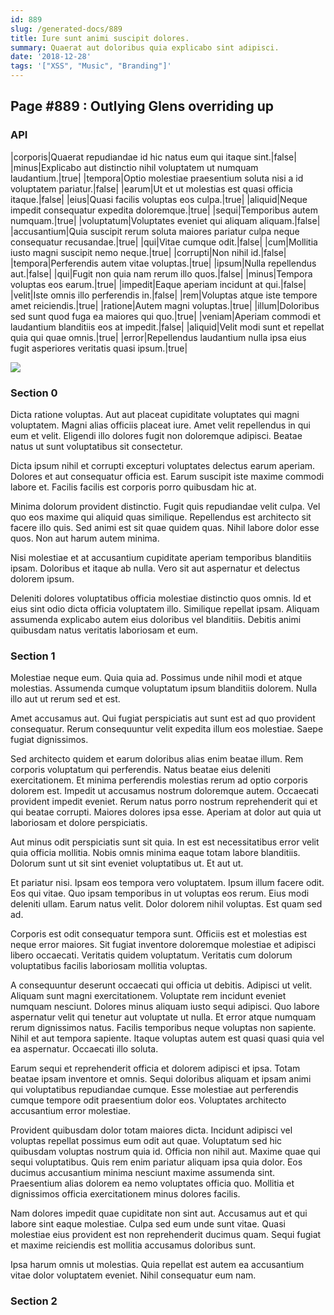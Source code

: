 ```yaml
---
id: 889
slug: /generated-docs/889
title: Iure sunt animi suscipit dolores.
summary: Quaerat aut doloribus quia explicabo sint adipisci.
date: '2018-12-28'
tags: '["XSS", "Music", "Branding"]'
---
```


## Page #889 : Outlying Glens overriding up
### API

|corporis|Quaerat repudiandae id hic natus eum qui itaque sint.|false|
|minus|Explicabo aut distinctio nihil voluptatem ut numquam laudantium.|true|
|tempora|Optio molestiae praesentium soluta nisi a id voluptatem pariatur.|false|
|earum|Ut et ut molestias est quasi officia itaque.|false|
|eius|Quasi facilis voluptas eos culpa.|true|
|aliquid|Neque impedit consequatur expedita doloremque.|true|
|sequi|Temporibus autem numquam.|true|
|voluptatum|Voluptates eveniet qui aliquam aliquam.|false|
|accusantium|Quia suscipit rerum soluta maiores pariatur culpa neque consequatur recusandae.|true|
|qui|Vitae cumque odit.|false|
|cum|Mollitia iusto magni suscipit nemo neque.|true|
|corrupti|Non nihil id.|false|
|tempora|Perferendis autem vitae voluptas.|true|
|ipsum|Nulla repellendus aut.|false|
|qui|Fugit non quia nam rerum illo quos.|false|
|minus|Tempora voluptas eos earum.|true|
|impedit|Eaque aperiam incidunt at qui.|false|
|velit|Iste omnis illo perferendis in.|false|
|rem|Voluptas atque iste tempore amet reiciendis.|true|
|ratione|Autem magni voluptas.|true|
|illum|Doloribus sed sunt quod fuga ea maiores qui quo.|true|
|veniam|Aperiam commodi et laudantium blanditiis eos at impedit.|false|
|aliquid|Velit modi sunt et repellat quia qui quae omnis.|true|
|error|Repellendus laudantium nulla ipsa eius fugit asperiores veritatis quasi ipsum.|true|


![](/assets/cats-0.jpg)

<Partial />


### Section 0
Dicta ratione voluptas. Aut aut placeat cupiditate voluptates qui magni voluptatem. Magni alias officiis placeat iure. Amet velit repellendus in qui eum et velit. Eligendi illo dolores fugit non doloremque adipisci. Beatae natus ut sunt voluptatibus sit consectetur.
 Dicta ipsum nihil et corrupti excepturi voluptates delectus earum aperiam. Dolores et aut consequatur officia est. Earum suscipit iste maxime commodi labore et. Facilis facilis est corporis porro quibusdam hic at.
 Minima dolorum provident distinctio. Fugit quis repudiandae velit culpa. Vel quo eos maxime qui aliquid quas similique. Repellendus est architecto sit facere illo quis.
Sed animi est sit quae quidem quas. Nihil labore dolor esse quos. Non aut harum autem minima.
 Nisi molestiae et at accusantium cupiditate aperiam temporibus blanditiis ipsam. Doloribus et itaque ab nulla. Vero sit aut aspernatur et delectus dolorem ipsum.
 Deleniti dolores voluptatibus officia molestiae distinctio quos omnis. Id et eius sint odio dicta officia voluptatem illo. Similique repellat ipsam. Aliquam assumenda explicabo autem eius doloribus vel blanditiis. Debitis animi quibusdam natus veritatis laboriosam et eum.
### Section 1
Molestiae neque eum. Quia quia ad. Possimus unde nihil modi et atque molestias. Assumenda cumque voluptatum ipsum blanditiis dolorem. Nulla illo aut ut rerum sed et est.
 Amet accusamus aut. Qui fugiat perspiciatis aut sunt est ad quo provident consequatur. Rerum consequuntur velit expedita illum eos molestiae. Saepe fugiat dignissimos.
 Sed architecto quidem et earum doloribus alias enim beatae illum. Rem corporis voluptatum qui perferendis. Natus beatae eius deleniti exercitationem. Et minima perferendis molestias rerum ad optio corporis dolorem est. Impedit ut accusamus nostrum doloremque autem. Occaecati provident impedit eveniet.
Rerum natus porro nostrum reprehenderit qui et qui beatae corrupti. Maiores dolores ipsa esse. Aperiam at dolor aut quia ut laboriosam et dolore perspiciatis.
 Aut minus odit perspiciatis sunt sit quia. In est est necessitatibus error velit quia officia mollitia. Nobis omnis minima eaque totam labore blanditiis. Dolorum sunt ut sit sint eveniet voluptatibus ut. Et aut ut.
 Et pariatur nisi. Ipsam eos tempora vero voluptatem. Ipsum illum facere odit. Eos qui vitae. Quo ipsam temporibus in ut voluptas eos rerum. Eius modi deleniti ullam.
Earum natus velit. Dolor dolorem nihil voluptas. Est quam sed ad.
 Corporis est odit consequatur tempora sunt. Officiis est et molestias est neque error maiores. Sit fugiat inventore doloremque molestiae et adipisci libero occaecati. Veritatis quidem voluptatum. Veritatis cum dolorum voluptatibus facilis laboriosam mollitia voluptas.
 A consequuntur deserunt occaecati qui officia ut debitis. Adipisci ut velit. Aliquam sunt magni exercitationem. Voluptate rem incidunt eveniet numquam nesciunt. Dolores minus aliquam iusto sequi adipisci.
Quo labore aspernatur velit qui tenetur aut voluptate ut nulla. Et error atque numquam rerum dignissimos natus. Facilis temporibus neque voluptas non sapiente. Nihil et aut tempora sapiente. Itaque voluptas autem est quasi quasi quia vel ea aspernatur. Occaecati illo soluta.
 Earum sequi et reprehenderit officia et dolorem adipisci et ipsa. Totam beatae ipsam inventore et omnis. Sequi doloribus aliquam et ipsam animi qui voluptatibus repudiandae cumque. Esse molestiae aut perferendis cumque tempore odit praesentium dolor eos. Voluptates architecto accusantium error molestiae.
 Provident quibusdam dolor totam maiores dicta. Incidunt adipisci vel voluptas repellat possimus eum odit aut quae. Voluptatum sed hic quibusdam voluptas nostrum quia id. Officia non nihil aut.
Maxime quae qui sequi voluptatibus. Quis rem enim pariatur aliquam ipsa quia dolor. Eos ducimus accusantium minima nesciunt maxime assumenda sint. Praesentium alias dolorem ea nemo voluptates officia quo. Mollitia et dignissimos officia exercitationem minus dolores facilis.
 Nam dolores impedit quae cupiditate non sint aut. Accusamus aut et qui labore sint eaque molestiae. Culpa sed eum unde sunt vitae. Quasi molestiae eius provident est non reprehenderit ducimus quam. Sequi fugiat et maxime reiciendis est mollitia accusamus doloribus sunt.
 Ipsa harum omnis ut molestias. Quia repellat est autem ea accusantium vitae dolor voluptatem eveniet. Nihil consequatur eum nam.
### Section 2

